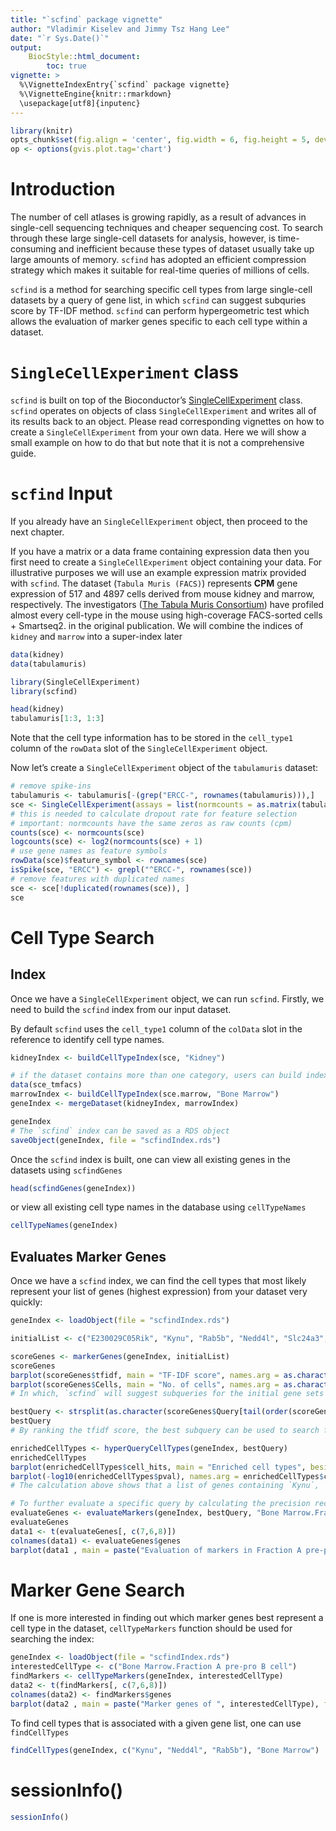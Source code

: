 ```yaml
---
title: "`scfind` package vignette"
author: "Vladimir Kiselev and Jimmy Tsz Hang Lee"
date: "`r Sys.Date()`"
output:
    BiocStyle::html_document:
        toc: true
vignette: >
  %\VignetteIndexEntry{`scfind` package vignette}
  %\VignetteEngine{knitr::rmarkdown}
  \usepackage[utf8]{inputenc}
---
```


```r
library(knitr)
opts_chunk$set(fig.align = 'center', fig.width = 6, fig.height = 5, dev = 'png')
op <- options(gvis.plot.tag='chart')
```

# Introduction

The number of cell atlases is growing rapidly, as a result of advances in single-cell sequencing techniques and cheaper sequencing cost. To search through these large single-cell datasets for analysis, however, is time-consuming and inefficient because these types of dataset usually take up large amounts of memory. `scfind` has adopted an efficient compression strategy which makes it suitable for real-time queries of millions of cells.

`scfind` is a method for searching specific cell types from large single-cell datasets by a query of gene list, in which `scfind` can suggest subquries score by TF-IDF method. `scfind` can perform hypergeometric test which allows the evaluation of marker genes specific to each cell type within a dataset.

# `SingleCellExperiment` class

`scfind` is built on top of the Bioconductor’s [SingleCellExperiment](https://bioconductor.org/packages/SingleCellExperiment) class. `scfind` operates on objects of class `SingleCellExperiment` and writes all of its results back to an object. Please read corresponding vignettes on how to create a `SingleCellExperiment` from your own data. Here we will show a small example on how to do that but note that it is not a comprehensive guide. 

# `scfind` Input

If you already have an `SingleCellExperiment` object, then proceed to the next chapter.

If you have a matrix or a data frame containing expression data then you first need to create a `SingleCellExperiment` object containing your data. For illustrative purposes we will use an example expression matrix provided with `scfind`. The dataset (`Tabula Muris (FACS)`) represents __CPM__ gene expression of 517 and 4897 cells derived from mouse kidney and marrow, respectively. The investigators ([The Tabula Muris Consortium](https://doi.org/10.1038/s41586-018-0590-4)) have profiled almost every cell-type in the mouse using high-coverage FACS-sorted cells + Smartseq2. in the original publication. We will combine the indices of `kidney` and `marrow` into a super-index later

```r
data(kidney)
data(tabulamuris)

library(SingleCellExperiment)
library(scfind)

head(kidney)
tabulamuris[1:3, 1:3]
```

Note that the cell type information has to be stored in the `cell_type1` column of the `rowData` slot of the `SingleCellExperiment` object.

Now let's create a `SingleCellExperiment` object of the `tabulamuris` dataset:
```r
# remove spike-ins
tabulamuris <- tabulamuris[-(grep("ERCC-", rownames(tabulamuris))),]
sce <- SingleCellExperiment(assays = list(normcounts = as.matrix(tabulamuris)), colData = kidney)
# this is needed to calculate dropout rate for feature selection
# important: normcounts have the same zeros as raw counts (cpm)
counts(sce) <- normcounts(sce)
logcounts(sce) <- log2(normcounts(sce) + 1)
# use gene names as feature symbols
rowData(sce)$feature_symbol <- rownames(sce)
isSpike(sce, "ERCC") <- grepl("^ERCC-", rownames(sce))
# remove features with duplicated names
sce <- sce[!duplicated(rownames(sce)), ]
sce
```

# Cell Type Search

## Index

Once we have a `SingleCellExperiment` object, we can run `scfind`. Firstly, we need to build the `scfind` index from our input dataset.

By default `scfind` uses the `cell_type1` column of the `colData` slot in the reference to identify cell type names. 

```r
kidneyIndex <- buildCellTypeIndex(sce, "Kidney")

# if the dataset contains more than one category, users can build index for each tissue individually and merge all indices into 1 super-index using `mergeDataset` as following:
data(sce_tmfacs)
marrowIndex <- buildCellTypeIndex(sce.marrow, "Bone Marrow")
geneIndex <- mergeDataset(kidneyIndex, marrowIndex)

geneIndex
# The `scfind` index can be saved as a RDS object 
saveObject(geneIndex, file = "scfindIndex.rds")
```

Once the `scfind` index is built, one can view all existing genes in the datasets using `scfindGenes`

```r
head(scfindGenes(geneIndex))
```

or view all existing cell type names in the database using `cellTypeNames`

```r
cellTypeNames(geneIndex)
```


## Evaluates Marker Genes

Once we have a `scfind` index, we can find the cell types that most likely represent your list of genes (highest expression) from your dataset very quickly:
```r
geneIndex <- loadObject(file = "scfindIndex.rds")

initialList <- c("E230029C05Rik", "Kynu", "Rab5b", "Nedd4l", "Slc24a3", "D630033O11Rik")

scoreGenes <- markerGenes(geneIndex, initialList)
scoreGenes
barplot(scoreGenes$tfidf, main = "TF-IDF score", names.arg = as.character(scoreGenes$Query), ylab="TF-IDF score", cex.names = 0.65, las = 2)
barplot(scoreGenes$Cells, main = "No. of cells", names.arg = as.character(scoreGenes$Query), ylab="no. of cells", cex.names = 0.65, las = 2)
# In which, `scfind` will suggest subqueries for the initial gene sets along with number of cells and cell types that express the genes

bestQuery <- strsplit(as.character(scoreGenes$Query[tail(order(scoreGenes$Genes),1)]), ',')[[1]]
bestQuery
# By ranking the tfidf score, the best subquery can be used to search for cell types that is enriched. The result is reflected by the p-value

enrichedCellTypes <- hyperQueryCellTypes(geneIndex, bestQuery)
enrichedCellTypes
barplot(enrichedCellTypes$cell_hits, main = "Enriched cell types", beside=T, names.arg = gsub("Bone Marrow.", "", enrichedCellTypes$cell_type), ylab="Cell hits",  cex.names = 0.65, las=2)
barplot(-log10(enrichedCellTypes$pval), names.arg = enrichedCellTypes$cell_type, cex.names = 0.65,  ylab = "-log10(pval)", las = 2)
# The calculation above shows that a list of genes containing `Kynu`, `Nedd4l` and `Rab5b` is specific for the `Bone Marrow.Fraction A pre-pro B cell` cell type with the lowest p-value and the highest number of cell hits and total cells.

# To further evaluate a specific query by calculating the precision recall metrics
evaluateGenes <- evaluateMarkers(geneIndex, bestQuery, "Bone Marrow.Fraction A pre-pro B cell")
evaluateGenes
data1 <- t(evaluateGenes[, c(7,6,8)])
colnames(data1) <- evaluateGenes$genes
barplot(data1 , main = paste("Evaluation of markers in Fraction A pre-pro B cell"), beside=T, legend=rownames(data1), ylab="Arbitrary unit", ylim = c(0, .6))

```



# Marker Gene Search

If one is more interested in finding out which marker genes best represent a cell type in the dataset, `cellTypeMarkers` function should be used for searching the index:
```r
geneIndex <- loadObject(file = "scfindIndex.rds")
interestedCellType <- c("Bone Marrow.Fraction A pre-pro B cell")
findMarkers <- cellTypeMarkers(geneIndex, interestedCellType)
data2 <- t(findMarkers[, c(7,6,8)])
colnames(data2) <- findMarkers$genes
barplot(data2 , main = paste("Marker genes of ", interestedCellType), font.axis=2, beside=T, legend=rownames(data2), ylab="Arbitrary unit", ylim = c(0, 1.1))
```

To find cell types that is associated with a given gene list, one can use `findCellTypes`

```r
findCellTypes(geneIndex, c("Kynu", "Nedd4l", "Rab5b"), "Bone Marrow")
```



# sessionInfo()

```r
sessionInfo()
```

